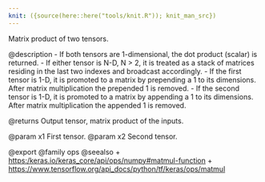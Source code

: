 ```yaml
---
knit: ({source(here::here("tools/knit.R")); knit_man_src})
---
```

Matrix product of two tensors.

@description
- If both tensors are 1-dimensional, the dot product (scalar) is returned.
- If either tensor is N-D, N > 2, it is treated as a stack of matrices
  residing in the last two indexes and broadcast accordingly.
- If the first tensor is 1-D, it is promoted to a matrix by prepending
  a 1 to its dimensions. After matrix multiplication the prepended
  1 is removed.
- If the second tensor is 1-D, it is promoted to a matrix by appending a 1
  to its dimensions. After matrix multiplication the appended 1 is removed.

@returns
    Output tensor, matrix product of the inputs.

@param x1 First tensor.
@param x2 Second tensor.

@export
@family ops
@seealso
+ <https:/keras.io/keras_core/api/ops/numpy#matmul-function>
+ <https://www.tensorflow.org/api_docs/python/tf/keras/ops/matmul>
